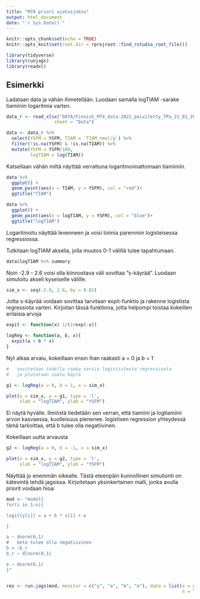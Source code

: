 ```yaml
---
title: "M74 priori ajatusjoksu"
output: html_document
date: "`r Sys.Date()`"
---
```


```r
knitr::opts_chunk$set(echo = TRUE)
knitr::opts_knit$set(root.dir = rprojroot::find_rstudio_root_file())
```

```r
library(tidyverse)
library(runjags)
library(readxl)
```


## Esimerkki 

Ladataan data ja vähän ihmetellään. Luodaan samalla logTIAM -sarake tiamiinin
logaritmia varten.
```r

data_r <- read_xlsx("DATA/Finnish_M74_data-2022_paivitetty_TPa_21_01_2023.xlsx",
                  sheet = "Data")

data <- data_r %>% 
  select(YSFM = YSFM, TIAM = `TIAM_nmol/g`) %>% 
  filter(!is.na(YSFM) & !is.na(TIAM)) %>% 
  mutate(YSFM = YSFM/100,
         logTIAM = log(TIAM))

```

Katsellaan vähän miltä näyttää verrattuna logaritmoimattomaan tiamiiniin.

```r

data %>%
  ggplot() +
  geom_point(aes(x = TIAM, y = YSFM), col = "red")+
  ggtitle("TIAM")

data %>%
  ggplot() +
  geom_point(aes(x = logTIAM, y = YSFM), col = "blue")+
  ggtitle("logTIAM")

```

Logaritmoitu näyttää levenneen ja voisi toimia paremmin logisteisessa 
regressiossa.

Tutkitaan logTIAM akselia, jolla muutos 0-1 välillä tulee tapahtumaan.

```r

data$logTIAM %>% summary

```


Noin -2.9 - 2.6 voisi olla kiinnostava väli sovittaa "s-käyrää". 
Luodaan simuloitu akseli kyseiselle välille.

```r

sim_x <- seq(-2.9, 2.6, by = 0.01)

```

Jotta s-käyrää voidaan sovittaa tarvitaan expit-funktio ja rakenne logistista 
regressiota varten. Kirjoitan tässä funktiona, jotta helpompi toistaa kokeillen
erilaisia arvoja

```r

expit <- function(x) 1/(1+exp(-x))

logReg <- function(a, b, x){
  expit(a + b * x)
}

```

Nyt alkaa arvaiu, kokeillaan ensin ihan raakasti a = 0 ja b = 1

```r

#   sovitetaan todella raaka versio logististesta regressiosta 
#   ja plotataan saatu käyrä

g1 <- logReg(a = 0, b = 1, x = sim_x)

plot(x = sim_x, y = g1, type = 'l',
     xlab = "logTIAM", ylab = "YSFM")


```

Ei näytä hyvälle. Ilmiöstä tiedetään sen verran, että tiamiini ja logtiamiini
arvon kasvaessa, kuolleisuus pienenee. logistisen regression yhteydessä tämä 
tarkoittaa, että b tulee olla negatiivinen.

Kokeillaan uutta arvausta

```r


g2 <- logReg(a = 0, b = -1, x = sim_x)

plot(x = sim_x, y = g2, type = 'l',
     xlab = "logTIAM", ylab = "YSFM")


```

Näyttää jo enemmän oikealle. Tästä eteenpäin kunnollinen simulionti on 
kätevintä tehdä jagsissa. Kirjoitetaan yksinkertainen malli, jonka avulla 
priorit voidaan hioa:

```r

mod <- "model{
for(i in 1:n){

logit(y[i]) = a + b * x[i] + e

}

a ~ dnorm(0,1)
#   beta tulee olla negatiivinen 
b = -b_r
b_r ~ dlnorm(0,1)

e ~ dnorm(0,1)
}"


res <- run.jags(mod, monitor = c("y", "a", "b", "e"), data = list(x = sim_x,
                                                                  n = length(sim_x)))


```